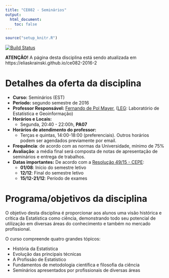 ```yaml
---
title: "CE082 - Seminários"
output:
  html_document:
    toc: false
---
```


```r
source("setup_knitr.R")
```

[![Build Status](https://travis-ci.org/fernandomayer/ce082-2016-2.svg)](https://travis-ci.org/fernandomayer/ce082-2016-2)

<div class="alert alert-danger" role="alert">
**ATENÇÃO!** A página desta disciplina está sendo atualizada em
https://eliaskrainski.github.io/ce082-2016-2
</div>

# Detalhes da oferta da disciplina

- **Curso:** Seminários (EST)
- **Período:** segundo semestre de 2016
- **Professor Responsável:** [Fernando de Pol Mayer][], ([LEG][]:
  Laboratório de Estatística e Geoinformação)
- **Horários e Locais:**
    - Segunda, 20:40 - 22:00h, **PA07**
- **Horários de atendimento do professor:**
    - Terças e quintas, 14:00-18:00 (preferenciais). Outros horários
      podem ser agendados previamente por email.
- **Frequência**: de acordo com as normas da Universidade, mínimo de 75%
- **Avaliação**: a média final será composta de notas de apresentação de
  seminários e entrega de trabalhos.
- **Datas importantes:** De acordo com a [Resolução 49/15 - CEPE][]:
    - **01/08**: Início do semestre letivo
    - **12/12**: Final do semestre letivo
    - **15/12-21/12**: Período de exames

# Programa/objetivos da disciplina

O objetivo desta disciplina é proporcionar aos alunos uma visão
histórica e crítica da Estatística como ciência, demonstrando todo seu
potencial de utilização em diversas áreas do conhecimento e também no
mercado profissional.

O curso compreende quatro grandes tópicos:

- História da Estatística
- Evolução das principais técnicas
- A Profissão de Estatístico
- Fundamentos de metodologia científica e filosofia da ciência
- Seminários apresentados por profissionais de diversas áreas

<!-- links -->

[Fernando de Pol Mayer]: https://fernandomayer.github.io
[LEG]: http://www.leg.ufpr.br
[Resolução 49/15 - CEPE]: http://www.ufpr.br/soc/descarregar_arquivo.php?cod=1064
